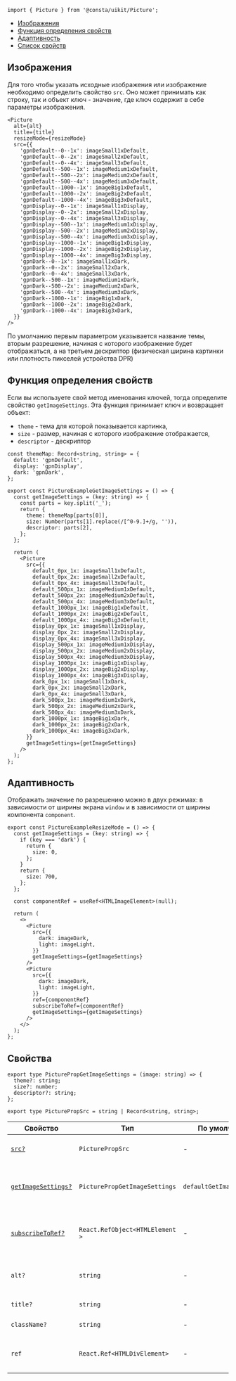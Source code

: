 
```tsx
import { Picture } from '@consta/uikit/Picture';
```

<MdxMenu>

- [Изображения](#изображения)
- [Функция определения свойств](#функция-определения-свойств)
- [Адаптивность](#адаптивность)
- [Список свойств](#свойства)

</MdxMenu>

## Изображения

Для того чтобы указать исходные изображения или изображение необходимо определить свойство `src`. Оно может принимать как строку, так и объект ключ - значение,
где ключ содержит в себе параметры изображения.

```tsx
<Picture
  alt={alt}
  title={title}
  resizeMode={resizeMode}
  src={{
    'gpnDefault--0--1x': imageSmall1xDefault,
    'gpnDefault--0--2x': imageSmall2xDefault,
    'gpnDefault--0--4x': imageSmall3xDefault,
    'gpnDefault--500--1x': imageMedium1xDefault,
    'gpnDefault--500--2x': imageMedium2xDefault,
    'gpnDefault--500--4x': imageMedium3xDefault,
    'gpnDefault--1000--1x': imageBig1xDefault,
    'gpnDefault--1000--2x': imageBig2xDefault,
    'gpnDefault--1000--4x': imageBig3xDefault,
    'gpnDisplay--0--1x': imageSmall1xDisplay,
    'gpnDisplay--0--2x': imageSmall2xDisplay,
    'gpnDisplay--0--4x': imageSmall3xDisplay,
    'gpnDisplay--500--1x': imageMedium1xDisplay,
    'gpnDisplay--500--2x': imageMedium2xDisplay,
    'gpnDisplay--500--4x': imageMedium3xDisplay,
    'gpnDisplay--1000--1x': imageBig1xDisplay,
    'gpnDisplay--1000--2x': imageBig2xDisplay,
    'gpnDisplay--1000--4x': imageBig3xDisplay,
    'gpnDark--0--1x': imageSmall1xDark,
    'gpnDark--0--2x': imageSmall2xDark,
    'gpnDark--0--4x': imageSmall3xDark,
    'gpnDark--500--1x': imageMedium1xDark,
    'gpnDark--500--2x': imageMedium2xDark,
    'gpnDark--500--4x': imageMedium3xDark,
    'gpnDark--1000--1x': imageBig1xDark,
    'gpnDark--1000--2x': imageBig2xDark,
    'gpnDark--1000--4x': imageBig3xDark,
  }}
/>
```

<PictureExample />

По умолчанию первым параметром указывается название темы, вторым разрешение, начиная с которого изображение будет отображаться, а на третьем дескриптор (физическая ширина картинки или плотность пикселей устройства DPR)

## Функция определения свойств

Если вы используете свой метод именования ключей, тогда определите свойство `getImageSettings`. Эта функция принимает ключ и возвращает объект:

- `theme` - тема для которой показывается картинка,
- `size` - размер, начиная с которого изображение отображается,
- `descriptor` - дескриптор

```tsx
const themeMap: Record<string, string> = {
  default: 'gpnDefault',
  display: 'gpnDisplay',
  dark: 'gpnDark',
};

export const PictureExampleGetImageSettings = () => {
  const getImageSettings = (key: string) => {
    const parts = key.split('_');
    return {
      theme: themeMap[parts[0]],
      size: Number(parts[1].replace(/[^0-9.]+/g, '')),
      descriptor: parts[2],
    };
  };

  return (
    <Picture
      src={{
        default_0px_1x: imageSmall1xDefault,
        default_0px_2x: imageSmall2xDefault,
        default_0px_4x: imageSmall3xDefault,
        default_500px_1x: imageMedium1xDefault,
        default_500px_2x: imageMedium2xDefault,
        default_500px_4x: imageMedium3xDefault,
        default_1000px_1x: imageBig1xDefault,
        default_1000px_2x: imageBig2xDefault,
        default_1000px_4x: imageBig3xDefault,
        display_0px_1x: imageSmall1xDisplay,
        display_0px_2x: imageSmall2xDisplay,
        display_0px_4x: imageSmall3xDisplay,
        display_500px_1x: imageMedium1xDisplay,
        display_500px_2x: imageMedium2xDisplay,
        display_500px_4x: imageMedium3xDisplay,
        display_1000px_1x: imageBig1xDisplay,
        display_1000px_2x: imageBig2xDisplay,
        display_1000px_4x: imageBig3xDisplay,
        dark_0px_1x: imageSmall1xDark,
        dark_0px_2x: imageSmall2xDark,
        dark_0px_4x: imageSmall3xDark,
        dark_500px_1x: imageMedium1xDark,
        dark_500px_2x: imageMedium2xDark,
        dark_500px_4x: imageMedium3xDark,
        dark_1000px_1x: imageBig1xDark,
        dark_1000px_2x: imageBig2xDark,
        dark_1000px_4x: imageBig3xDark,
      }}
      getImageSettings={getImageSettings}
    />
  );
};
```

<PictureExampleGetImageSettings />

## Адаптивность

Отображать значение по разрешению можно в двух режимах: в зависимости от ширины экрана `window` и в зависимости от ширины компонента `component`.

```tsx
export const PictureExampleResizeMode = () => {
  const getImageSettings = (key: string) => {
    if (key === 'dark') {
      return {
        size: 0,
      };
    }
    return {
      size: 700,
    };
  };

  const componentRef = useRef<HTMLImageElement>(null);

  return (
    <>
      <Picture
        src={{
          dark: imageDark,
          light: imageLight,
        }}
        getImageSettings={getImageSettings}
      />
      <Picture
        src={{
          dark: imageDark,
          light: imageLight,
        }}
        ref={componentRef}
        subscribeToRef={componentRef}
        getImageSettings={getImageSettings}
      />
    </>
  );
};
```

<PictureExampleResizeMode />

## Cвойства

```tsx
export type PicturePropGetImageSettings = (image: string) => {
  theme?: string;
  size?: number;
  descriptor?: string;
};

export type PicturePropSrc = string | Record<string, string>;
```

| Свойство                                            | Тип                             | По умолчанию              | Описание                                                   |
| --------------------------------------------------- | ------------------------------- | ------------------------- | ---------------------------------------------------------- |
| [`src?`](#изображения)                              | `PicturePropSrc`                | -                         | Изображение или объект с изображениями                     |
| [`getImageSettings?`](#функция-определения-свойств) | `PicturePropGetImageSettings`   | `defaultGetImageSettings` | Функция получения параметров отображения картинки          |
| [`subscribeToRef?`](#адаптивность)                  | `React.RefObject<HTMLElement >` | -                         | Контейнер, относительно которого просчитываем адаптивность |
| `alt?`                                              | `string`                        | -                         | Альтернативное текстовое описание изображения              |
| `title?`                                            | `string`                        | -                         | Отображаемая подзказка                                     |
| `className?`                                        | `string`                        | -                         | Дополнительный CSS-класс                                   |
| `ref`                                               | `React.Ref<HTMLDivElement>`     | -                         | Ссылка на корневой DOM-элемент этого компонента            |
